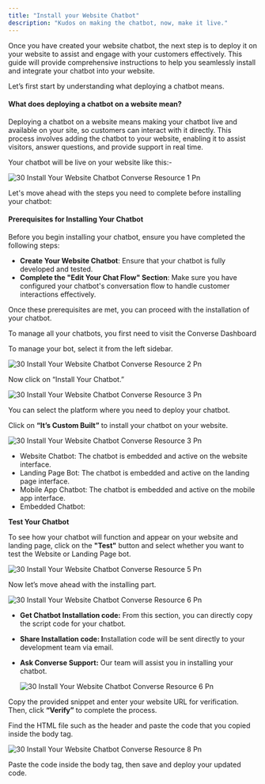 ```yaml
---
title: "Install your Website Chatbot"
description: "Kudos on making the chatbot, now, make it live."
---
```


Once you have created your website chatbot, the next step is to deploy it on your website to assist and engage with your customers effectively. This guide will provide comprehensive instructions to help you seamlessly install and integrate your chatbot into your website.

Let’s first start by understanding what deploying a chatbot means.

#### **What does deploying a chatbot on a website mean?**

Deploying a chatbot on a website means making your chatbot live and available on your site, so customers can interact with it directly. This process involves adding the chatbot to your website, enabling it to assist visitors, answer questions, and provide support in real time.

Your chatbot will be live on your website like this:-

![30 Install Your Website Chatbot  Converse Resource 1 Pn](/images/how-botpenguin-works/install-website-chatbot/30.install_your_website_chatbot__Converse_resource_-1.png)

Let's move ahead with the steps you need to complete before installing your chatbot:

#### **Prerequisites for Installing Your Chatbot**

Before you begin installing your chatbot, ensure you have completed the following steps:

- **Create Your Website Chatbot**: Ensure that your chatbot is fully developed and tested.
- **Complete the "Edit Your Chat Flow" Section**: Make sure you have configured your chatbot's conversation flow to handle customer interactions effectively.

Once these prerequisites are met, you can proceed with the installation of your chatbot.

To manage all your chatbots, you first need to visit the  Converse Dashboard

To manage your bot, select it from the left sidebar.

![30 Install Your Website Chatbot  Converse Resource 2 Pn](/images/how-botpenguin-works/install-website-chatbot/30.install_your_website_chatbot__Converse_resource_-2.png)

Now click on “Install Your Chatbot.”

![30 Install Your Website Chatbot  Converse Resource 3 Pn](/images/how-botpenguin-works/install-website-chatbot/30.install_your_website_chatbot__Converse_resource_-3.png)

You can select the platform where you need to deploy your chatbot.

Click on **“It’s Custom Built”** to install your chatbot on your website.

![30 Install Your Website Chatbot  Converse Resource 3 Pn](/images/how-botpenguin-works/install-website-chatbot/30.install_your_website_chatbot__Converse_resource_-4.png)

- Website Chatbot: The chatbot is embedded and active on the website interface.
- Landing Page Bot: The chatbot is embedded and active on the landing page interface.
- Mobile App Chatbot: The chatbot is embedded and active on the mobile app interface.
- Embedded Chatbot:

**Test Your Chatbot**

To see how your chatbot will function and appear on your website and landing page, click on the **"Test"** button and select whether you want to test the Website or Landing Page bot.

![30 Install Your Website Chatbot  Converse Resource 5 Pn](/images/how-botpenguin-works/install-website-chatbot/30.install_your_website_chatbot__Converse_resource_-5.png)

Now let’s move ahead with the installing part.

![30 Install Your Website Chatbot  Converse Resource 6 Pn](/images/how-botpenguin-works/install-website-chatbot/30.install_your_website_chatbot__Converse_resource_-6.png)

- **Get Chatbot Installation code:** From this section, you can directly copy the script code for your chatbot.
- **Share Installation code: I**nstallation code will be sent directly to your development team via email.
- **Ask  Converse Support:** Our team will assist you in installing your chatbot.

  ![30 Install Your Website Chatbot  Converse Resource 6 Pn](/images/how-botpenguin-works/install-website-chatbot/30.install_your_website_chatbot__Converse_resource_-7.png)

Copy the provided snippet and enter your website URL for verification. Then, click **“Verify”** to complete the process.

Find the HTML file such as the header and paste the code that you copied inside the body tag.

![30 Install Your Website Chatbot  Converse Resource 8 Pn](/images/how-botpenguin-works/install-website-chatbot/30.install_your_website_chatbot__Converse_resource_-8.png)

Paste the code inside the body tag, then save and deploy your updated code.
